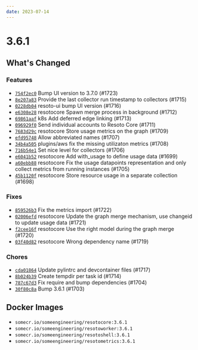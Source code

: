```yaml
---
date: 2023-07-14
---
```


# 3.6.1

## What's Changed

### Features

- [`754f2ec0`](https://github.com/someengineering/resoto/commit/754f2ec0) Bump UI version to 3.7.0 (#1723)
- [`8e207a83`](https://github.com/someengineering/resoto/commit/8e207a83) Provide the last collector run timestamp to collectors (#1715)
- [`0228db04`](https://github.com/someengineering/resoto/commit/0228db04) <span class="badge badge--secondary">resoto-ui</span> bump UI version (#1716)
- [`e6308e28`](https://github.com/someengineering/resoto/commit/e6308e28) <span class="badge badge--secondary">resotocore</span> Spawn merge process in background (#1712)
- [`69861aaf`](https://github.com/someengineering/resoto/commit/69861aaf) <span class="badge badge--secondary">k8s</span> Add deferred edge linking (#1713)
- [`096929f0`](https://github.com/someengineering/resoto/commit/096929f0) Send individual accounts to Resoto Core (#1711)
- [`7683d29c`](https://github.com/someengineering/resoto/commit/7683d29c) <span class="badge badge--secondary">resotocore</span> Store usage metrics on the graph (#1709)
- [`efd95748`](https://github.com/someengineering/resoto/commit/efd95748) Allow abbreviated names (#1707)
- [`34b4a505`](https://github.com/someengineering/resoto/commit/34b4a505) <span class="badge badge--secondary">plugins/aws</span> fix the missing utilizaton metrics (#1708)
- [`716b54e1`](https://github.com/someengineering/resoto/commit/716b54e1) Set nice level for collectors (#1706)
- [`e6041b52`](https://github.com/someengineering/resoto/commit/e6041b52) <span class="badge badge--secondary">resotocore</span> Add with_usage to define usage data (#1699)
- [`a60ebb88`](https://github.com/someengineering/resoto/commit/a60ebb88) <span class="badge badge--secondary">resotocore</span> Fix the usage datapoints representation and only collect metrics from running instances (#1705)
- [`45b1120f`](https://github.com/someengineering/resoto/commit/45b1120f) <span class="badge badge--secondary">resotocore</span> Store resource usage in a separate collection (#1698)

### Fixes

- [`859526b3`](https://github.com/someengineering/resoto/commit/859526b3) Fix the metrics import (#1722)
- [`02006efd`](https://github.com/someengineering/resoto/commit/02006efd) <span class="badge badge--secondary">resotocore</span> Update the graph merge mechanism, use changeid to update usage data (#1721)
- [`f2cee16f`](https://github.com/someengineering/resoto/commit/f2cee16f) <span class="badge badge--secondary">resotocore</span> Use the right model during the graph merge (#1720)
- [`03f40d82`](https://github.com/someengineering/resoto/commit/03f40d82) <span class="badge badge--secondary">resotocore</span> Wrong dependency name (#1719)

### Chores

- [`cda01864`](https://github.com/someengineering/resoto/commit/cda01864) Update pylintrc and devcontainer files (#1717)
- [`8b024b39`](https://github.com/someengineering/resoto/commit/8b024b39) Create tempdir per task id (#1714)
- [`787c67d3`](https://github.com/someengineering/resoto/commit/787c67d3) Fix require and bump dependencies (#1704)
- [`30f80c8a`](https://github.com/someengineering/resoto/commit/30f80c8a) Bump 3.6.1 (#1703)

<!--truncate-->

## Docker Images

- `somecr.io/someengineering/resotocore:3.6.1`
- `somecr.io/someengineering/resotoworker:3.6.1`
- `somecr.io/someengineering/resotoshell:3.6.1`
- `somecr.io/someengineering/resotometrics:3.6.1`
